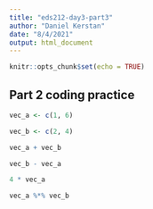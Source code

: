 ```yaml
---
title: "eds212-day3-part3"
author: "Daniel Kerstan"
date: "8/4/2021"
output: html_document
---
```


```r
knitr::opts_chunk$set(echo = TRUE)
```

## Part 2 coding practice

```r
vec_a <- c(1, 6)

vec_b <- c(2, 4)

vec_a + vec_b

vec_b - vec_a

4 * vec_a

vec_a %*% vec_b
```



